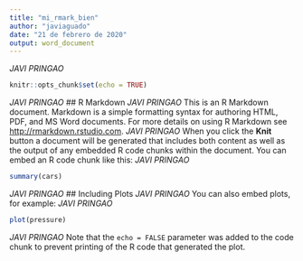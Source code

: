 ```yaml
---
title: "mi_rmark_bien"
author: "javiaguado"
date: "21 de febrero de 2020"
output: word_document
---
```

*JAVI PRINGAO*
```r
knitr::opts_chunk$set(echo = TRUE)
```
*JAVI PRINGAO*
## R Markdown
*JAVI PRINGAO*
This is an R Markdown document. Markdown is a simple formatting syntax for authoring HTML, PDF, and MS Word documents. For more details on using R Markdown see <http://rmarkdown.rstudio.com>.
*JAVI PRINGAO*
When you click the **Knit** button a document will be generated that includes both content as well as the output of any embedded R code chunks within the document. You can embed an R code chunk like this:
*JAVI PRINGAO*
```r
summary(cars)
```
*JAVI PRINGAO*
## Including Plots
*JAVI PRINGAO*
You can also embed plots, for example:
*JAVI PRINGAO*
```r
plot(pressure)
```
*JAVI PRINGAO*
Note that the `echo = FALSE` parameter was added to the code chunk to prevent printing of the R code that generated the plot.
